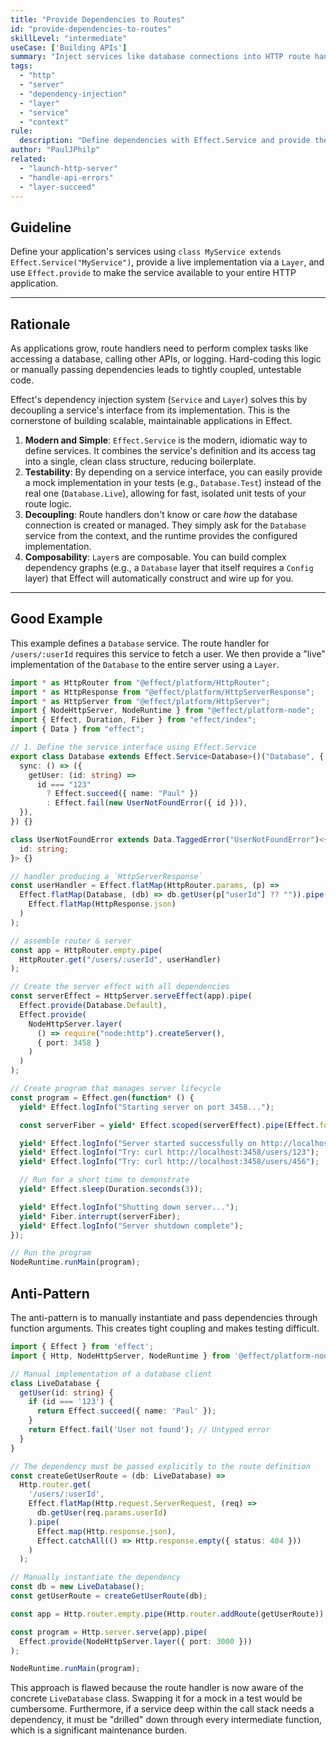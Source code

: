 ```yaml
---
title: "Provide Dependencies to Routes"
id: "provide-dependencies-to-routes"
skillLevel: "intermediate"
useCase: ['Building APIs']
summary: "Inject services like database connections into HTTP route handlers using Layer and Effect.Service."
tags:
  - "http"
  - "server"
  - "dependency-injection"
  - "layer"
  - "service"
  - "context"
rule:
  description: "Define dependencies with Effect.Service and provide them to your HTTP server using a Layer."
author: "PaulJPhilp"
related:
  - "launch-http-server"
  - "handle-api-errors"
  - "layer-succeed"
---
```


## Guideline

Define your application's services using `class MyService extends Effect.Service("MyService")`, provide a live implementation via a `Layer`, and use `Effect.provide` to make the service available to your entire HTTP application.

---

## Rationale

As applications grow, route handlers need to perform complex tasks like accessing a database, calling other APIs, or logging. Hard-coding this logic or manually passing dependencies leads to tightly coupled, untestable code.

Effect's dependency injection system (`Service` and `Layer`) solves this by decoupling a service's interface from its implementation. This is the cornerstone of building scalable, maintainable applications in Effect.

1.  **Modern and Simple**: `Effect.Service` is the modern, idiomatic way to define services. It combines the service's definition and its access tag into a single, clean class structure, reducing boilerplate.
2.  **Testability**: By depending on a service interface, you can easily provide a mock implementation in your tests (e.g., `Database.Test`) instead of the real one (`Database.Live`), allowing for fast, isolated unit tests of your route logic.
3.  **Decoupling**: Route handlers don't know or care *how* the database connection is created or managed. They simply ask for the `Database` service from the context, and the runtime provides the configured implementation.
4.  **Composability**: `Layer`s are composable. You can build complex dependency graphs (e.g., a `Database` layer that itself requires a `Config` layer) that Effect will automatically construct and wire up for you.

---

## Good Example

This example defines a `Database` service. The route handler for `/users/:userId` requires this service to fetch a user. We then provide a "live" implementation of the `Database` to the entire server using a `Layer`.

```typescript
import * as HttpRouter from "@effect/platform/HttpRouter";
import * as HttpResponse from "@effect/platform/HttpServerResponse";
import * as HttpServer from "@effect/platform/HttpServer";
import { NodeHttpServer, NodeRuntime } from "@effect/platform-node";
import { Effect, Duration, Fiber } from "effect/index";
import { Data } from "effect";

// 1. Define the service interface using Effect.Service
export class Database extends Effect.Service<Database>()("Database", {
  sync: () => ({
    getUser: (id: string) =>
      id === "123"
        ? Effect.succeed({ name: "Paul" })
        : Effect.fail(new UserNotFoundError({ id })),
  }),
}) {}

class UserNotFoundError extends Data.TaggedError("UserNotFoundError")<{
  id: string;
}> {}

// handler producing a `HttpServerResponse`
const userHandler = Effect.flatMap(HttpRouter.params, (p) =>
  Effect.flatMap(Database, (db) => db.getUser(p["userId"] ?? "")).pipe(
    Effect.flatMap(HttpResponse.json)
  )
);

// assemble router & server
const app = HttpRouter.empty.pipe(
  HttpRouter.get("/users/:userId", userHandler)
);

// Create the server effect with all dependencies
const serverEffect = HttpServer.serveEffect(app).pipe(
  Effect.provide(Database.Default),
  Effect.provide(
    NodeHttpServer.layer(
      () => require("node:http").createServer(),
      { port: 3458 }
    )
  )
);

// Create program that manages server lifecycle
const program = Effect.gen(function* () {
  yield* Effect.logInfo("Starting server on port 3458...");

  const serverFiber = yield* Effect.scoped(serverEffect).pipe(Effect.fork);

  yield* Effect.logInfo("Server started successfully on http://localhost:3458");
  yield* Effect.logInfo("Try: curl http://localhost:3458/users/123");
  yield* Effect.logInfo("Try: curl http://localhost:3458/users/456");

  // Run for a short time to demonstrate
  yield* Effect.sleep(Duration.seconds(3));

  yield* Effect.logInfo("Shutting down server...");
  yield* Fiber.interrupt(serverFiber);
  yield* Effect.logInfo("Server shutdown complete");
});

// Run the program
NodeRuntime.runMain(program);

```

## Anti-Pattern

The anti-pattern is to manually instantiate and pass dependencies through function arguments. This creates tight coupling and makes testing difficult.

```typescript
import { Effect } from 'effect';
import { Http, NodeHttpServer, NodeRuntime } from '@effect/platform-node';

// Manual implementation of a database client
class LiveDatabase {
  getUser(id: string) {
    if (id === '123') {
      return Effect.succeed({ name: 'Paul' });
    }
    return Effect.fail('User not found'); // Untyped error
  }
}

// The dependency must be passed explicitly to the route definition
const createGetUserRoute = (db: LiveDatabase) =>
  Http.router.get(
    '/users/:userId',
    Effect.flatMap(Http.request.ServerRequest, (req) =>
      db.getUser(req.params.userId)
    ).pipe(
      Effect.map(Http.response.json),
      Effect.catchAll(() => Http.response.empty({ status: 404 }))
    )
  );

// Manually instantiate the dependency
const db = new LiveDatabase();
const getUserRoute = createGetUserRoute(db);

const app = Http.router.empty.pipe(Http.router.addRoute(getUserRoute));

const program = Http.server.serve(app).pipe(
  Effect.provide(NodeHttpServer.layer({ port: 3000 }))
);

NodeRuntime.runMain(program);
```

This approach is flawed because the route handler is now aware of the concrete `LiveDatabase` class. Swapping it for a mock in a test would be cumbersome. Furthermore, if a service deep within the call stack needs a dependency, it must be "drilled" down through every intermediate function, which is a significant maintenance burden.